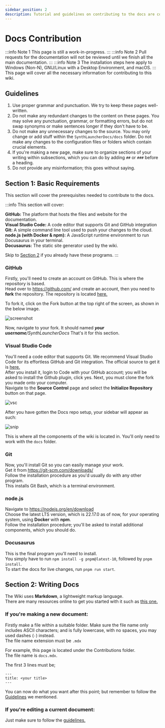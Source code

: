 ```yaml
---
sidebar_position: 2
description: Tutorial and guidelines on contributing to the docs are covered here.
---
```

# Docs Contribution
:::info Note 1
This page is still a work-in-progress.
:::
:::info Note 2
Pull requests for the documentation will not be reviewed until we finish all the main documentation.
:::
:::info Note 3
The installation steps here apply to Windows (Non-N), GNU/Linux with a Desktop Environment, and macOS.
:::
This page will cover all the necessary information for contributing to this wiki.

## Guidelines
1. Use proper grammar and punctuation. We try to keep these pages well-written.
2. Do not make any redundant changes to the content on these pages. You may solve any punctuation, grammar, or formatting errors, but do not swap synonyms or make sentences longer if they don't have to be.
3. Do not make any unnecessary changes to the source. You may only change or add stuff within the `SynthLauncherDocs/docs` folder. Do not make any changes to the configuration files or folders which contain crucial 
elements.
4. If you're making a new page, make sure to organize sections of your writing within subsections, which you can do by adding `##` or `###` before a heading.
5. Do not provide any misinformation; this goes without saying.

## Section 1: Basic Requirements
This section will cover the prerequisites needed to contribute to the docs.

:::info
This section will cover:

**GitHub:** The platform that hosts the files and website for the documentation.\
**Visual Studio Code:** A code editor that supports Git and GitHub integration\
**Git:** A simple command line tool used to push your changes to the cloud.\
**node.js (with Docker & npm):** A JavaScript runtime environment to run Docusaurus in your terminal.\
**Docusaurus:** The static site generator used by the wiki.

Skip to [Section 2](#section-2-writing-docs) if you already have these programs.
:::

### GitHub
Firstly, you'll need to create an account on GitHub. This is where the repository is based. \
Head over to https://github.com/ and create an account, then you need to **fork** the repository. The repository is located [here.](https://github.com/SynthLauncher/SynthLauncherDocs)

To fork it, click on the Fork button at the top right of the screen, as shown in the below image.

![screenshot](images/Screenshot%202025-07-07%20214509.png)

Now, navigate to your fork. It should named ***your username**/SynthLauncherDocs*
That's it for this section.

### Visual Studio Code
You'll need a code editor that supports Git. We recommend Visual Studio Code for its effortless GitHub and Git integration. 
The official source to get it is [here.](https://code.visualstudio.com/)\
After you install it, login to Code with your GitHub account; you will be asked to install 
the Github plugin, click yes. Next, you must clone the fork you made onto your computer.\
Navigate to the **Source Control** page and select the **Initialize Repository** button on that page.

![vsc](images/visual-studio-code-initialize-repository.png)

After you have gotten the Docs repo setup, your sidebar will appear as such:

![snip](images/Screenshot%202025-07-08%20213606.png)

This is where all the components of the wiki is located in. You'll only need to work with the `docs` folder.

### Git
Now, you'll install Git so you can easily manage your work.\
Get it from https://git-scm.com/downloads/ \
Follow the installation procedure as you'd usually do with any other program.\
This installs Git Bash, which is a terminal environment.

### node.js
Navigate to https://nodejs.org/en/download \
Choose the latest LTS version, which is 22.17.0 as of now, for your operating system, using **Docker** with **npm**.\
Follow the installation procedure; you'll be asked to install additional components, which you should do.

### Docusaurus
This is the final program you'll need to install. \
You simply have to run `npm install -g pnpm@latest-10`, followed by `pnpm install`.\
To start the docs for live changes, run `pnpm run start`.

## Section 2: Writing Docs
The Wiki uses **Markdown**, a lightweight markup language.\
There are many resources online to get you started with it such as [this one.](https://www.markdownguide.org/cheat-sheet/)

### If you're making a new document:
Firstly make a file within a suitable folder. Make sure the file name only includes ASCII characters; and is fully lowercase, with no spaces, you may used dashes (`-`) instead. \
The file name extension must be `.mdx`

For example, this page is located under the Contributions folder.\
The file name is `docs.mdx`. 

The first 3 lines must be;
```
---
title: <your title>
---
```
You can now do what you want after this point; but remember to follow the [Guidelines](#guidelines) we mentioned.

### If you're editing a current document:

Just make sure to follow the [guidelines.](docs#guidelines)
 